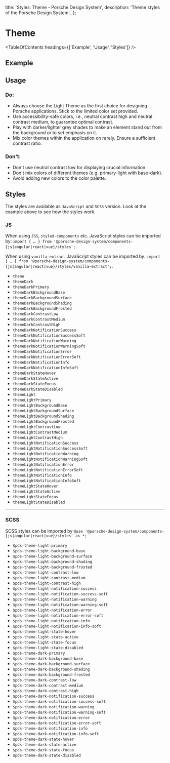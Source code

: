 
  title: 'Styles: Theme - Porsche Design System',
  description: 'Theme styles of the Porsche Design System.',
};

# Theme

<TableOfContents headings={['Example', 'Usage', 'Styles']} />

## Example

<ComponentExample
  codeSample={stylesThemeExample}
  disableOpenInStackblitz={true}
  fixedBackgroundColor={themeLightBackgroundBase}
/>

## Usage

### Do:

- Always choose the Light Theme as the first choice for designing Porsche applications. Stick to the limited color set
  provided.
- Use accessibility-safe colors, i.e., neutral contrast high and neutral contrast medium, to guarantee optimal contrast.
- Play with darker/lighter grey shades to make an element stand out from the background or to set emphasis on it.
- Mix color themes within the application on rarely. Ensure a sufficient contrast ratio.

### Don't:

- Don't use neutral contrast low for displaying crucial information.
- Don't mix colors of different themes (e.g. primary-light with base-dark).
- Avoid adding new colors to the color palette.

## Styles

The styles are available as `JavaScript` and `SCSS` version. Look at the example above to see how the styles work.

### JS

When using `JSS`, `styled-components` etc. JavaScript styles can be imported by:
`import { … } from '@porsche-design-system/components-{js|angular|react|vue}/styles';`.

When using `vanilla-extract` JavaScript styles can be imported by:
`import { … } from '@porsche-design-system/components-{js|angular|react|vue}/styles/vanilla-extract';`.

- `theme`
- `themeDark`
- `themeDarkPrimary`
- `themeDarkBackgroundBase`
- `themeDarkBackgroundSurface`
- `themeDarkBackgroundShading`
- `themeDarkBackgroundFrosted`
- `themeDarkContrastLow`
- `themeDarkContrastMedium`
- `themeDarkContrastHigh`
- `themeDarkNotificationSuccess`
- `themeDarkNotificationSuccessSoft`
- `themeDarkNotificationWarning`
- `themeDarkNotificationWarningSoft`
- `themeDarkNotificationError`
- `themeDarkNotificationErrorSoft`
- `themeDarkNotificationInfo`
- `themeDarkNotificationInfoSoft`
- `themeDarkStateHover`
- `themeDarkStateActive`
- `themeDarkStateFocus`
- `themeDarkStateDisabled`
- `themeLight`
- `themeLightPrimary`
- `themeLightBackgroundBase`
- `themeLightBackgroundSurface`
- `themeLightBackgroundShading`
- `themeLightBackgroundFrosted`
- `themeLightContrastLow`
- `themeLightContrastMedium`
- `themeLightContrastHigh`
- `themeLightNotificationSuccess`
- `themeLightNotificationSuccessSoft`
- `themeLightNotificationWarning`
- `themeLightNotificationWarningSoft`
- `themeLightNotificationError`
- `themeLightNotificationErrorSoft`
- `themeLightNotificationInfo`
- `themeLightNotificationInfoSoft`
- `themeLightStateHover`
- `themeLightStateActive`
- `themeLightStateFocus`
- `themeLightStateDisabled`

---

### SCSS

SCSS styles can be imported by `@use '@porsche-design-system/components-{js|angular|react|vue}/styles' as *;`

- `$pds-theme-light-primary`
- `$pds-theme-light-background-base`
- `$pds-theme-light-background-surface`
- `$pds-theme-light-background-shading`
- `$pds-theme-light-background-frosted`
- `$pds-theme-light-contrast-low`
- `$pds-theme-light-contrast-medium`
- `$pds-theme-light-contrast-high`
- `$pds-theme-light-notification-success`
- `$pds-theme-light-notification-success-soft`
- `$pds-theme-light-notification-warning`
- `$pds-theme-light-notification-warning-soft`
- `$pds-theme-light-notification-error`
- `$pds-theme-light-notification-error-soft`
- `$pds-theme-light-notification-info`
- `$pds-theme-light-notification-info-soft`
- `$pds-theme-light-state-hover`
- `$pds-theme-light-state-active`
- `$pds-theme-light-state-focus`
- `$pds-theme-light-state-disabled`
- `$pds-theme-dark-primary`
- `$pds-theme-dark-background-base`
- `$pds-theme-dark-background-surface`
- `$pds-theme-dark-background-shading`
- `$pds-theme-dark-background-frosted`
- `$pds-theme-dark-contrast-low`
- `$pds-theme-dark-contrast-medium`
- `$pds-theme-dark-contrast-high`
- `$pds-theme-dark-notification-success`
- `$pds-theme-dark-notification-success-soft`
- `$pds-theme-dark-notification-warning`
- `$pds-theme-dark-notification-warning-soft`
- `$pds-theme-dark-notification-error`
- `$pds-theme-dark-notification-error-soft`
- `$pds-theme-dark-notification-info`
- `$pds-theme-dark-notification-info-soft`
- `$pds-theme-dark-state-hover`
- `$pds-theme-dark-state-active`
- `$pds-theme-dark-state-focus`
- `$pds-theme-dark-state-disabled`
